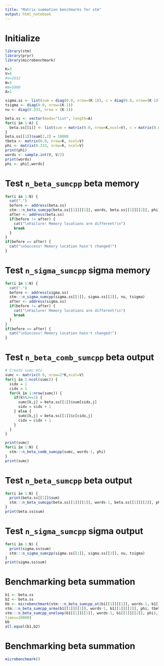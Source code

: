 ```yaml
---
title: "Matrix summation benchmarks for stm"
output: html_notebook
---
```


# Initialize
```r
library(stm)
library(pryr)
library(microbenchmark)

K=3
V=4
#V=2632
N=3
#N=5000
A=1

sigma.ss <- list(sum = diag(0.0, nrow=(K-1)), c = diag(0.0, nrow=(K-1)))
tsigma <- diag(0.0, nrow=(K-1))
nu <- diag(0.333, nrow = (K-1))

beta.ss <- vector(mode="list", length=A)
for(i in 1:A) {
  beta.ss[[i]] <- list(sum = matrix(0.0, nrow=K,ncol=V), c = matrix(0.0, nrow=K,ncol=V))
}
beta.ss[[1]]$sum[2,2] = 10000
tbeta <- matrix(0.0, nrow=K, ncol=V)
phi <- matrix(0.333, nrow=K, ncol=V)
print(phi)
words <- sample.int(V, V/2)
print(words)
phi <- phi[,words]
```

# Test `n_beta_sumcpp` beta memory
```r
for(i in 1:N) {
  cat(".")
  before <- address(beta.ss)
  stm:::n_beta_sumcpp(beta.ss[[1]][[1]], words, beta.ss[[1]][[2]], phi)
  after <- address(beta.ss)
  if(before != after) {
    cat("\nFailure! Memory locations are different!\n")
    break
  }
}
if(before == after) {
  cat("\nSuccess! Memory location hasn't changed!")
}
```

# Test `n_sigma_sumcpp` sigma memory
```r
for(i in 1:N) {
  cat(".")
  before <- address(sigma.ss)
  stm:::n_sigma_sumcpp(sigma.ss[[1]], sigma.ss[[2]], nu, tsigma)
  after <- address(sigma.ss)
  if(before != after) {
    cat("\nFailure! Memory locations are different!\n")
    break
  }
}
if(before == after) {
  cat("\nSuccess! Memory location hasn't changed!")
}
```

# Test `n_beta_comb_sumcpp` beta output

```r
# Create sumc mtx
sumc <- matrix(0.0, nrow=2*K,ncol=V)
for(j in 1:ncol(sumc)) {
  sidx = 1
  cidx = 1
  for(k in 1:nrow(sumc)) {
    if(k%%2==1) {
      sumc[k,j] = beta.ss[[1]]$sum[sidx,j]
      sidx = sidx + 1
    } else {
      sumc[k,j] = beta.ss[[1]]$c[cidx,j]
      cidx = cidx + 1 
    }
  }
}

print(sumc)
for(i in 1:N) {
  stm:::n_beta_comb_sumcpp(sumc, words-1, phi)
}
print(sumc)
```



# Test `n_beta_sumcpp` beta output
```r
for(i in 1:N) {
  print(beta.ss[[1]]$sum)
  stm:::n_beta_sumcpp(beta.ss[[1]][[1]], words-1, beta.ss[[1]][[2]], phi, tbeta)
}
print(beta.ss$sum)
```

# Test `n_sigma_sumcpp` sigma output
```r
for(i in 1:N) {
  print(sigma.ss$sum)
  stm:::n_sigma_sumcpp(sigma.ss[[1]], sigma.ss[[2]], nu, tsigma)
}
print(sigma.ss$sum)
```

# Benchmarking beta summation
```r
b1 <- beta.ss
b2 <- beta.ss
bb <- microbenchmark(stm:::n_beta_sumcpp_at(b1[[1]][[1]], words-1, b1[[1]][[2]], phi, tbeta),
stm:::n_beta_sumcpp_arma(b1[[1]][[1]], words-1, b1[[1]][[2]], phi, tbeta),                     
stm:::n_beta_sumcpp_oneloop(b1[[1]][[1]], words-1, b1[[1]][[2]], phi), 
times=10000)
bb
all.equal(b1,b2)
```

# Benchmarking beta summation
```r
microbenchmark()
```

